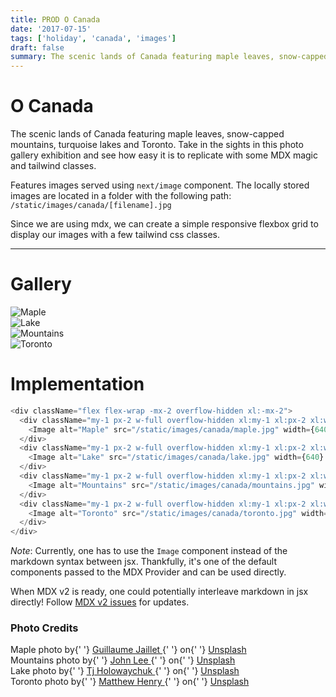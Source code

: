 ```yaml
---
title: PROD O Canada
date: '2017-07-15'
tags: ['holiday', 'canada', 'images']
draft: false
summary: The scenic lands of Canada featuring maple leaves, snow-capped mountains, turquoise lakes and Toronto. Take in the sights in this photo gallery exhibition and see how easy it is to replicate with some MDX magic and tailwind classes.
---
```


# O Canada

The scenic lands of Canada featuring maple leaves, snow-capped mountains, turquoise lakes and Toronto. Take in the sights in this photo gallery exhibition and see how easy it is to replicate with some MDX magic and tailwind classes.

Features images served using `next/image` component. The locally stored images are located in a folder with the following path: `/static/images/canada/[filename].jpg`

Since we are using mdx, we can create a simple responsive flexbox grid to display our images with a few tailwind css classes.

---

# Gallery

<div className="flex flex-wrap -mx-2 overflow-hidden xl:-mx-2">
  <div className="my-1 px-2 w-full overflow-hidden xl:my-1 xl:px-2 xl:w-1/2">
    <Image alt="Maple" src="/static/images/canada/maple.jpg" width={640} height={427} />
  </div>
  <div className="my-1 px-2 w-full overflow-hidden xl:my-1 xl:px-2 xl:w-1/2">
    <Image alt="Lake" src="/static/images/canada/lake.jpg" width={640} height={427} />
  </div>
  <div className="my-1 px-2 w-full overflow-hidden xl:my-1 xl:px-2 xl:w-1/2">
    <Image alt="Mountains" src="/static/images/canada/mountains.jpg" width={640} height={427} />
  </div>
  <div className="my-1 px-2 w-full overflow-hidden xl:my-1 xl:px-2 xl:w-1/2">
    <Image alt="Toronto" src="/static/images/canada/toronto.jpg" width={640} height={427} />
  </div>
</div>

# Implementation

```js
<div className="flex flex-wrap -mx-2 overflow-hidden xl:-mx-2">
  <div className="my-1 px-2 w-full overflow-hidden xl:my-1 xl:px-2 xl:w-1/2">
    <Image alt="Maple" src="/static/images/canada/maple.jpg" width={640} height={427} />
  </div>
  <div className="my-1 px-2 w-full overflow-hidden xl:my-1 xl:px-2 xl:w-1/2">
    <Image alt="Lake" src="/static/images/canada/lake.jpg" width={640} height={427} />
  </div>
  <div className="my-1 px-2 w-full overflow-hidden xl:my-1 xl:px-2 xl:w-1/2">
    <Image alt="Mountains" src="/static/images/canada/mountains.jpg" width={640} height={427} />
  </div>
  <div className="my-1 px-2 w-full overflow-hidden xl:my-1 xl:px-2 xl:w-1/2">
    <Image alt="Toronto" src="/static/images/canada/toronto.jpg" width={640} height={427} />
  </div>
</div>
```

_Note_: Currently, one has to use the `Image` component instead of the markdown syntax between jsx. Thankfully, it's one of the default components passed to the MDX Provider and can be used directly.

When MDX v2 is ready, one could potentially interleave markdown in jsx directly! Follow [MDX v2 issues](https://github.com/mdx-js/mdx/issues/1041) for updates.

### Photo Credits

<div>
  Maple photo by{' '}
  <a href="https://unsplash.com/@i_am_g?utm_source=unsplash&amp;utm_medium=referral&amp;utm_content=creditCopyText">
    Guillaume Jaillet
  </a>{' '}
  on{' '}
  <a href="https://unsplash.com/s/photos/canada?utm_source=unsplash&amp;utm_medium=referral&amp;utm_content=creditCopyText">
    Unsplash
  </a>
</div>
<div>
  Mountains photo by{' '}
  <a href="https://unsplash.com/@john_artifexfilms?utm_source=unsplash&amp;utm_medium=referral&amp;utm_content=creditCopyText">
    John Lee
  </a>{' '}
  on{' '}
  <a href="https://unsplash.com/s/photos/canada?utm_source=unsplash&amp;utm_medium=referral&amp;utm_content=creditCopyText">
    Unsplash
  </a>
</div>
<div>
  Lake photo by{' '}
  <a href="https://unsplash.com/@tjholowaychuk?utm_source=unsplash&amp;utm_medium=referral&amp;utm_content=creditCopyText">
    Tj Holowaychuk
  </a>{' '}
  on{' '}
  <a href="https://unsplash.com/s/photos/canada?utm_source=unsplash&amp;utm_medium=referral&amp;utm_content=creditCopyText">
    Unsplash
  </a>
</div>
<div>
  Toronto photo by{' '}
  <a href="https://unsplash.com/@matthewhenry?utm_source=unsplash&amp;utm_medium=referral&amp;utm_content=creditCopyText">
    Matthew Henry
  </a>{' '}
  on{' '}
  <a href="https://unsplash.com/s/photos/canada?utm_source=unsplash&amp;utm_medium=referral&amp;utm_content=creditCopyText">
    Unsplash
  </a>
</div>
